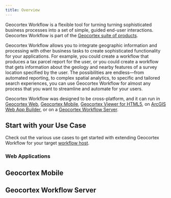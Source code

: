 ```yaml
---
title: Overview
---
```



Geocortex Workflow is a flexible tool for turning turning sophisticated business processes into a set of simple, guided end-user interactions. Geocortex Workflow is part of the [Geocortex suite of products](https://www.geocortex.com/products/).

Geocortex Workflow allows you to integrate geographic information and processing with other business tasks to create sophisticated functionality for your applications. For example, you could create a workflow that produces a tax parcel report for the user, or you could create a workflow that gets information about the geology and nearby features of a survey location specified by the user. The possibilities are endless—from automated reporting, to complex spatial analytics, to specific and tailored search experiences, you can use Geocortex Workflow for almost any process that you want to streamline and automate for your users.

Geocortex Workflow was designed to be cross-platform, and it can run in [Geocortex Web](https://www.geocortex.com/products/gxw/), [Geocortex Mobile](https://www.geocortex.com/products/gxm/), [Geocortex Viewer for HTML5](https://docs.geocortex.com/essentials/gvh/), on [ArcGIS Web App Builder](https://www.esri.com/en-us/arcgis/products/web-appbuilder/overview), or on a [Geocortex Workflow Server](https://docs.geocortex.com/workflow/latest/help/Default.htm#wf5/help/server-workflows.htm%3FTocPath%3DServer%2520Workflows%7C_____0).

<DesignerCallout />

## Start with your Use Case

Check out the various use cases to get started with extending Geocortex Workflow for your target [workflow host](concepts-key-concepts.mdx#geocortex-workflow-hosts).

### Web Applications

<UseCaseContainer>
    <UseCaseCard
        title="Implement a Custom Activity"
        description="Implement a custom activity for Web Applications"
        link="implement-custom-activity-web"
    />
    <UseCaseCard
        title="Implement a Custom Form Element"
        description="Implement a custom form for Web Applications"
        link="implement-custom-form-elements-web"
    />
</UseCaseContainer>

## Geocortex Mobile

<UseCaseContainer>
    <UseCaseCard
        title="Implement a Custom Activity"
        description="Implement a custom activity for Geocortex Mobile applications"
        link="implement-custom-activity-mobile"
    />
    <UseCaseCard
        title="Implement a Custom Form Element"
        description="Implement a custom form for Geocortex Mobile applications"
        link="implement-custom-form-elements-mobile"
    />
</UseCaseContainer>

## Geocortex Workflow Server

<UseCaseContainer>
    <UseCaseCard
        title="Implement a Custom Activity"
        description="Implement a custom activity for Geocortex Workflow Server"
        link="implement-custom-activity-server"
    />
    <UseCaseCard
        title="Reference a Third Party Library"
        description="Reference a third party library in custom Geocortex Workflow Server activities."
        link="implement-custom-form-elements-server"
    />
</UseCaseContainer>

